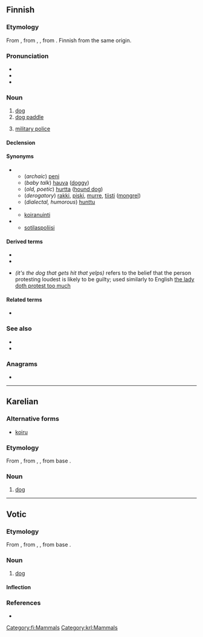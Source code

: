 ==Finnish==
{{wikipedia|lang=fi}}

===Etymology===
From {{inh|fi|fiu-fin-pro|*koira}}, from {{inh|fi|urj-pro||*kojra}}, {{m|urj-pro|*kojera}}, from {{der|fi|urj-pro|*koje|*koj(e)-|male, man}}. Finnish {{m|fi|koiras}} from the same origin.

===Pronunciation===
* {{fi-IPA}}
* {{rhymes|lang=fi|oirɑ}}
* {{hyphenation|koi|ra|lang=fi}}

===Noun===
{{fi-noun}}

# [[dog]]
# [[dog paddle]] {{gloss|swimming stroke}}
# {{lb|fi|military slang}} [[military police]]

====Declension====
{{fi-decl-koira|koir|||a}}

====Synonyms====
* {{sense|dog}}
** (''archaic'') [[peni]]
** (''baby talk'') [[hauva]] ([[doggy]])
** (''old, poetic'') [[hurtta]] ([[hound dog]])
** (''derogatory'') [[rakki]], [[piski]], [[murre]], [[tiisti]] ([[mongrel]])
** (''dialectal, humorous'') [[hunttu]]
* {{sense|swimming stroke}}
** [[koiranuinti]]
* {{sense|military police}}
** [[sotilaspoliisi]]

====Derived terms====
* {{l|fi|koiramainen}}
* {{l|fi|koiruus}}
* {{l|fi|se koira älähtää, johon kalikka kalahtaa}} ''(it's the dog that gets hit that yelps)'' refers to the belief that the person protesting loudest is likely to be guilty; used similarly to English [[the lady doth protest too much]]
{{der4|lang=fi|title=Concrete compounds|ajokoira|bernhardinkoira|dalmatiankoira|eskimokoira|faraokoira|hirvikoira|homekoira|huumekoira|jälkikoira|jäniskoira|kääpiökoira|kahlekoira|kanakoira|karhukoira|käyttökoira|kiinanpalatsikoira|koiraeläin|koiraemo|koirakilpailu|koirakoulu|koiralauma|koiranäyttely|koiranelämä|koirankarva|koirankasvattaja|koirankeksi|koirankirppu|koirankoppi|koiranpenikka|koiranpentu|koiranvahti|koirapoliisi|koirapuisto|koirarotu|koirasusi|koiratarha|koiravaljakko|koiravero|kulkukoira|kuulokoira|lahokoira|laivakoira|lapinkoira|lapinporokoira|lintukoira|luolakoira|malmikoira|maltankoira|mäyräkoira|metsästyskoira|newfoundlandinkoira|opaskoira|paimenkoira|palveluskoira|pelastuskoira|pentukoira|perhoskoira|poikakoira|poliisikoira|pommikoira|porokoira|pyreneittenkoira|rakkikoira|rauniokoira|rotukoira|samojedinkoira|seurakoira|sotakoira|supikoira|susikoira|sylikoira|tyttökoira|uroskoira|vahtikoira|vainukoira|vartiokoira|verikoira|vetokoira|vihikoira|villakoira|vinttikoira}}
{{der4|lang=fi|title=Figurative compounds|koiranheinä|koiranheisi|koiranilma|koirankieli|koirankorva|koiranköynnös|koirankuje|koirankuri|koiranleuka|koirannauris|koiranpensas|koiranpommi|koiranputki|koiranuinti|koiranuni|koiranvirka|laiskakoira}}

====Related terms====
* {{l|fi|koiras}}

===See also===
* {{l|fi|narttu}}
* {{l|fi|penikka}}

===Anagrams===
* {{anagrams|fi|Kairo|kiroa|koria|okria}}

[[Category:fi:Mammals]]

----

==Karelian==

===Alternative forms===
* [[koiru]]

===Etymology===
From {{inh|krl|fiu-fin-pro|*koira}}, from {{etyl|urj-pro|krl}} {{m|urj-pro|*kojra}}, {{m|urj-pro|*kojera}}, from {{etyl|urj-pro|krl}} base {{m|urj-pro|*koj(e)-||male, human}}.

===Noun===
{{krl-noun}}

# [[dog]]

[[Category:krl:Mammals]]

----

==Votic==

===Etymology===
From {{inh|vot|fiu-fin-pro|*koira}}, from {{etyl|urj-pro|vot}} {{m|urj-pro|*kojra}}, {{m|urj-pro|*kojera}}, from {{etyl|urj-pro|vot}} base {{m|urj-pro|*koj(e)-||male, human}}.

===Noun===
{{vot-noun|koiraa|koiraa}}

# [[dog]]

====Inflection====
{{vot-decl|koira|koiraa|koiraa|koiraa|koiraz|koirass|koiralõ|koirall|koiralt|koirassi|koirana|koiraka|koiralõssa|koirad|koirõje|koirõit|koirõisõ|koirõiz|koirõiss|koirõilõ|koirõil|koirõlt|koirõissi|koirõina|koirõika|koirõilõssa}}

===References===
* {{R:vot:VKS}}

{{topics|vot|Canids}}